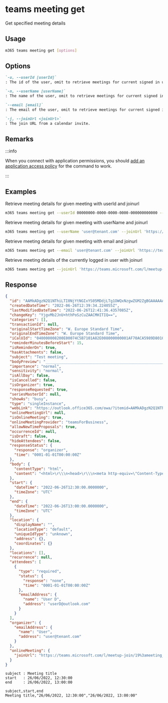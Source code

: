 
# teams meeting get

Get specified meeting details

## Usage

```sh
m365 teams meeting get [options]
```

## Options

```md defintion-list
`-u, --userId [userId]`
: The id of the user, omit to retrieve meetings for current signed in user. Use either `id`, `userName`, or `email`, but not multiple.

`-n, --userName [userName]`
: The name of the user, omit to retrieve meetings for current signed in user. Use either `id`, `userName`, or `email`, but not multiple.

`--email [email]`
: The email of the user, omit to retrieve meetings for current signed in user. Use either `id`, `userName`, or `email`, but not multiple.

`-j, --joinUrl <joinUrl>`
: The join URL from a calendar invite.
```

<Global />

## Remarks

:::info

When you connect with application permissions, you should [add an application access policy](https://learn.microsoft.com/en-us/graph/cloud-communication-online-meeting-application-access-policy) for the command to work.

:::

## Examples

Retrieve meeting details for given meeting with userId and joinurl

```sh
m365 teams meeting get --userId 00000000-0000-0000-0000-000000000000 --joinUrl 'https://teams.microsoft.com/l/meetup-join/19%3ameeting_MGQ4MDQyNTEtNTQ2NS00YjQxLTlkM2EtZWVkODYxODYzMmY2%40thread.v2/0?context=%7b%22Tid%22%3a%22909c6581-5130-43e9-88f3-fcb3582cde37%22%2c%22Oid%22%3a%22dc17674c-81d9-4adb-bfb2-8f6a442e4622%22%7d'
```

Retrieve meeting details for given meeting with userName and joinurl

```sh
m365 teams meeting get --userName 'user@tenant.com' --joinUrl 'https://teams.microsoft.com/l/meetup-join/19%3ameeting_MGQ4MDQyNTEtNTQ2NS00YjQxLTlkM2EtZWVkODYxODYzMmY2%40thread.v2/0?context=%7b%22Tid%22%3a%22909c6581-5130-43e9-88f3-fcb3582cde37%22%2c%22Oid%22%3a%22dc17674c-81d9-4adb-bfb2-8f6a442e4622%22%7d'
```

Retrieve meeting details for given meeting with email and joinurl

```sh
m365 teams meeting get --email 'user@tenant.com' --joinUrl 'https://teams.microsoft.com/l/meetup-join/19%3ameeting_MGQ4MDQyNTEtNTQ2NS00YjQxLTlkM2EtZWVkODYxODYzMmY2%40thread.v2/0?context=%7b%22Tid%22%3a%22909c6581-5130-43e9-88f3-fcb3582cde37%22%2c%22Oid%22%3a%22dc17674c-81d9-4adb-bfb2-8f6a442e4622%22%7d'
```

Retrieve meeting details of the currently logged in user with joinurl

```sh
m365 teams meeting get --joinUrl 'https://teams.microsoft.com/l/meetup-join/19%3ameeting_MGQ4MDQyNTEtNTQ2NS00YjQxLTlkM2EtZWVkODYxODYzMmY2%40thread.v2/0?context=%7b%22Tid%22%3a%22909c6581-5130-43e9-88f3-fcb3582cde37%22%2c%22Oid%22%3a%22dc17674c-81d9-4adb-bfb2-8f6a442e4622%22%7d'
```


## Response

<Tabs>
  <TabItem value="JSON">

  ```json
  {
    "id": "AAMkADgzN2Q1NThiLTI0NjYtNGIxYS05MDdjLTg1OWQxNzgwZGM2ZgBGAAAAAAC6jQfUzacTSIHqMw2yacnUBwBiOC8xvYmdT6G2E_hLMK5kAAAAAAENAABiOC8xvYmdT6G2E_hLMK5kAAIw3TQIAAA=",
    "createdDateTime": "2022-06-26T12:39:34.224055Z",
    "lastModifiedDateTime": "2022-06-26T12:41:36.4357085Z",
    "changeKey": "YjgvMb2JnU+hthPoSzCuZAACMHITIQ==",
    "categories": [],
    "transactionId": null,
    "originalStartTimeZone": "W. Europe Standard Time",
    "originalEndTimeZone": "W. Europe Standard Time",
    "iCalUId": "040000008200E00074C5B7101A82E008000000001AF70ACA5989D801000000000000000010000000048716A892ACAE4DB6CC16097796C401",
    "reminderMinutesBeforeStart": 15,
    "isReminderOn": true,
    "hasAttachments": false,
    "subject": "Test meeting",
    "bodyPreview": "________________________________________________________________________________\r\\\nMicrosoft Teams meeting\r\\\nJoin on your computer or mobile app\r\\\nClick here to join the meeting\r\\\nLearn More | Meeting options\r\\\n___________________________________________",
    "importance": "normal",
    "sensitivity": "normal",
    "isAllDay": false,
    "isCancelled": false,
    "isOrganizer": true,
    "responseRequested": true,
    "seriesMasterId": null,
    "showAs": "busy",
    "type": "singleInstance",
    "webLink": "https://outlook.office365.com/owa/?itemid=AAMkADgzN2Q1NThiLTI0NjYtNGIxYS05MDdjLTg1OWQxNzgwZGM2ZgBGAAAAAAC6jQfUzacTSIHqMw2yacnUBwBiOC8xvYmdT6G2E%2BhLMK5kAAAAAAENAABiOC8xvYmdT6G2E%2BhLMK5kAAIw3TQIAAA%3D&exvsurl=1&path=/calendar/item",
    "onlineMeetingUrl": null,
    "isOnlineMeeting": true,
    "onlineMeetingProvider": "teamsForBusiness",
    "allowNewTimeProposals": true,
    "occurrenceId": null,
    "isDraft": false,
    "hideAttendees": false,
    "responseStatus": {
      "response": "organizer",
      "time": "0001-01-01T00:00:00Z"
    },
    "body": {
      "contentType": "html",
      "content": "<html>\r\\\n<head>\r\\\n<meta http-equiv=\"Content-Type\" content=\"text/html; charset=utf-8\">\r\\\n</head>\r\\\n<body>\r\\\n<div><br>\r\\\n<br>\r\\\n<br>\r\\\n<div style=\"width:100%; height:20px\"><span style=\"white-space:nowrap; color:#5F5F5F; opacity:.36\">________________________________________________________________________________</span>\r\\\n</div>\r\\\n<div class=\"me-email-text\" lang=\"en-US\" style=\"color:#252424; font-family:'Segoe UI','Helvetica Neue',Helvetica,Arial,sans-serif\">\r\\\n<div style=\"margin-top:24px; margin-bottom:20px\"><span style=\"font-size:24px; color:#252424\">Microsoft Teams meeting</span>\r\\\n</div>\r\\\n<div style=\"margin-bottom:20px\">\r\\\n<div style=\"margin-top:0px; margin-bottom:0px; font-weight:bold\"><span style=\"font-size:14px; color:#252424\">Join on your computer or mobile app</span>\r\\\n</div>\r\\\n<a href=\"https://teams.microsoft.com/l/meetup-join/19%3ameeting_OWIwM2MzNmQtZmY1My00MzM0LWIxMGQtYzkyNzI3OWU5ODMx%40thread.v2/0?context=%7b%22Tid%22%3a%22e1dd4023-a656-480a-8a0e-c1b1eec51e1d%22%2c%22Oid%22%3a%22fe36f75e-c103-410b-a18a-2bf6df06ac3a%22%7d\" class=\"me-email-headline\" style=\"font-size:14px; font-family:'Segoe UI Semibold','Segoe UI','Helvetica Neue',Helvetica,Arial,sans-serif; text-decoration:underline; color:#6264a7\">Click\r\\\n here to join the meeting</a> </div>\r\\\n<div style=\"margin-bottom:24px; margin-top:20px\"><a href=\"https://aka.ms/JoinTeamsMeeting\" class=\"me-email-link\" style=\"font-size:14px; text-decoration:underline; color:#6264a7; font-family:'Segoe UI','Helvetica Neue',Helvetica,Arial,sans-serif\">Learn More</a>\r\\\n | <a href=\"https://teams.microsoft.com/meetingOptions/?organizerId=fe36f75e-c103-410b-a18a-2bf6df06ac3a&amp;tenantId=e1dd4023-a656-480a-8a0e-c1b1eec51e1d&amp;threadId=19_meeting_OWIwM2MzNmQtZmY1My00MzM0LWIxMGQtYzkyNzI3OWU5ODMx@thread.v2&amp;messageId=0&amp;language=en-US\" class=\"me-email-link\" style=\"font-size:14px; text-decoration:underline; color:#6264a7; font-family:'Segoe UI','Helvetica Neue',Helvetica,Arial,sans-serif\">\r\\\nMeeting options</a> </div>\r\\\n</div>\r\\\n<div style=\"font-size:14px; margin-bottom:4px; font-family:'Segoe UI','Helvetica Neue',Helvetica,Arial,sans-serif\">\r\\\n</div>\r\\\n<div style=\"font-size:12px\"></div>\r\\\n</div>\r\\\n<div style=\"width:100%; height:20px\"><span style=\"white-space:nowrap; color:#5F5F5F; opacity:.36\">________________________________________________________________________________</span>\r\\\n</div>\r\\\n<div></div>\r\\\n</body>\r\\\n</html>\r\\\n"
    },
    "start": {
      "dateTime": "2022-06-26T12:30:00.0000000",
      "timeZone": "UTC"
    },
    "end": {
      "dateTime": "2022-06-26T13:00:00.0000000",
      "timeZone": "UTC"
    },
    "location": {
      "displayName": "",
      "locationType": "default",
      "uniqueIdType": "unknown",
      "address": {},
      "coordinates": {}
    },
    "locations": [],
    "recurrence": null,
    "attendees": [
      {
        "type": "required",
        "status": {
          "response": "none",
          "time": "0001-01-01T00:00:00Z"
        },
        "emailAddress": {
          "name": "User D",
          "address": "userD@outlook.com"
        }
      }
    ],
    "organizer": {
      "emailAddress": {
        "name": "User",
        "address": "user@tenant.com"
      }
    },
    "onlineMeeting": {
      "joinUrl": "https://teams.microsoft.com/l/meetup-join/19%3ameeting_OWIwM2MzNmQtZmY1My00MzM0LWIxMGQtYzkyNzI3OWU5ODMx%40thread.v2/0?context=%7b%22Tid%22%3a%22e1dd4023-a656-480a-8a0e-c1b1eec51e1d%22%2c%22Oid%22%3a%22fe36f75e-c103-410b-a18a-2bf6df06ac3a%22%7d"
    }
  }
  ```

  </TabItem>
  <TabItem value="Text">

  ```text
  subject : Meeting title
  start   : 26/06/2022, 12:30:00
  end     : 26/06/2022, 13:00:00         
  ```

  </TabItem>
  <TabItem value="CSV">

  ```csv
  subject,start,end
  Meeting title,"26/06/2022, 12:30:00","26/06/2022, 13:00:00"
  ```

  </TabItem>
</Tabs>

